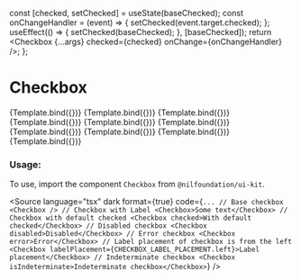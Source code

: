
<Meta title="Form/Checkbox" component={Checkbox} />

  const [checked, setChecked] = useState(baseChecked);
  const onChangeHandler = (event) => {
    setChecked(event.target.checked);
  };
  useEffect(() => {
    setChecked(baseChecked);
  }, [baseChecked]);
  return <Checkbox {...args} checked={checked} onChange={onChangeHandler} />;
};

# Checkbox

<Canvas isColumn>
  <Story name="Base" args={{}}>
    {Template.bind({})}
  </Story>
  <Story name="With Label" args={{ children: "Label" }}>
    {Template.bind({})}
  </Story>
  <Story name="With Default Checked" args={{ children: "Label", checked: true }}>
    {Template.bind({})}
  </Story>
  <Story name="Disabled" args={{ children: "Label", disabled: true, checked: true }}>
    {Template.bind({})}
  </Story>
  <Story name="Label Placement" args={{ children: "Label", labelPlacement: LABEL_PLACEMENT.left }}>
    {Template.bind({})}
  </Story>
  <Story name="Indeterminate checkbox" args={{ children: "Label", isIndeterminate: true }}>
    {Template.bind({})}
  </Story>
  <Story name="Toggle checked" args={{ children: "Label", checked: true, checkmarkType: "toggle" }}>
    {Template.bind({})}
  </Story>
  <Story
    name="Toggle checked with label placement"
    args={{ children: "Label", checked: true, checkmarkType: "toggle", labelPlacement: LABEL_PLACEMENT.left }}
  >
    {Template.bind({})}
  </Story>
  <Story name="Toggle unchecked" args={{ children: "Label", checked: false, checkmarkType: "toggle" }}>
    {Template.bind({})}
  </Story>
  <Story name="Toggle disabled" args={{ children: "Label", disabled: true, checkmarkType: "toggle" }}>
    {Template.bind({})}
  </Story>
</Canvas>

<ArgsTable of={Checkbox} />

### Usage:

To use, import the component `Checkbox` from `@nilfoundation/ui-kit`.

<Source
  language="tsx"
  dark
  format={true}
  code={`
        ...
        // Base checkbox
        <Checkbox />
        // Checkbox with Label
        <Checkbox>Some text</Checkbox>
        // Checkbox with default checked
        <Checkbox checked>With default checked</Checkbox>
        // Disabled checkbox
        <Checkbox disabled>Disabled</Checkbox>
        // Error checkbox
        <Checkbox error>Error</Checkbox>
        // Label placement of checkbox is from the left
        <Checkbox labelPlacement={CHECKBOX_LABEL_PLACEMENT.left}>Label placement</Checkbox>
        // Indeterminate checkbox
        <Checkbox isIndeterminate>Indeterminate checkbox</Checkbox>
    `}
/>
